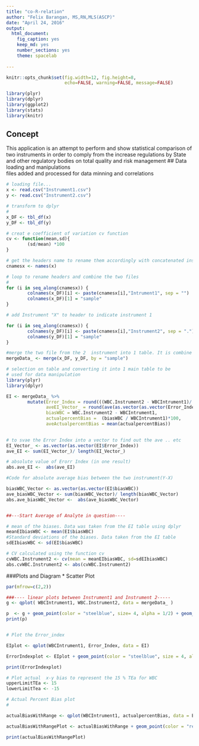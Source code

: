 ```yaml
---
title: "co-R-relation"
author: "Felix Barangan, MS,RN,MLS(ASCP)"
date: "April 24, 2016"
output:
  html_document:
    fig_caption: yes
    keep_md: yes
    number_sections: yes
    theme: spacelab
  
---
```

```r
knitr::opts_chunk$set(fig.width=12, fig.height=8,
                      echo=FALSE, warning=FALSE, message=FALSE)

```
                                                                     
```r
library(plyr)
library(dplyr)
library(ggplot2)
library(stats)
library(knitr)
```
               
## Concept
This application is an attempt to perform and show statistical comparison of two instruments in order to comply from the increase regulations by State and other regulatory bodies on total quality and risk management
## Data loading and manipulations                                  
files added and processed for data minning and correlations     

```r
# loading file...
x <- read.csv("Instrument1.csv")
y <- read.csv("Instrument2.csv")

```
       
```r
# transform to dplyr
# 
x_DF <- tbl_df(x)
y_DF <- tbl_df(y)

# creat e coefficient of variation cv function
cv <- function(mean,sd){
        (sd/mean) *100
}

# get the headers name to rename them accordingly with concatenated instrument name assignment
cnamesx <- names(x)

# loop to rename headers and combine the two files
# 
for (i in seq_along(cnamesx)) {
        colnames(x_DF)[i] <- paste(cnamesx[i],"Intrument1", sep = "")
        colnames(x_DF)[1] = "sample"
}

# add Instrument "X" to header to indicate instrument 1

for (i in seq_along(cnamesx)) {
        colnames(y_DF)[i] <- paste(cnamesx[i],"Instrument2", sep = ".")
        colnames(y_DF)[1] = "sample"
}

#merge the two file from the 2  instrument into 1 table. It is combine by sample ID. The assumtion is that a sample particular sample was run on both instrument
mergeData_ <- merge(x_DF, y_DF, by = "sample")

```        
                
```r
# selection on table and converting it into 1 main table to be
# used for data manipulation
library(plyr)
library(dplyr)
```
                                                                                                                                                       
```r
EI <- mergeData_ %>%
        mutate(Error_Index = round(((WBC.Instrument2 - WBCIntrument1)/ WBCIntrument1) / 0.15, 3),
               aveEI_Vector_ = round(ave(as.vector(as.vector(Error_Index))),3),
               biasWBC = WBC.Instrument2 - WBCIntrument1,
               actualpercentBias =  (biasWBC / WBCIntrument1)*100,
               aveActualpercentBias = mean(actualpercentBias))

                
# to svae the Error Index into a vector to find out the ave .. etc
EI_Vector_ <- as.vector(as.vector(EI$Error_Index))
ave_EI <- sum(EI_Vector_)/ length(EI_Vector_)

# absolute value of Erorr Index (in one result)
abs.ave_EI <-  abs(ave_EI)

#Code for absolute average bias between the two instrument(Y-X) 

biasWBC_Vector <- as.vector(as.vector(EI$biasWBC))
ave_biasWBC_Vector <- sum(biasWBC_Vector)/ length(biasWBC_Vector)
abs.ave_biasWBC_Vector <-  abs(ave_biasWBC_Vector)


##---Start Average of Analyte in question----

# mean of the biases. Data was taken from the EI table using dplyr
meanEIbiasWBC <- mean(EI$biasWBC)
#Standard deviations of the biases. Data taken from the EI table
sdEIbiasWBC <- sd(EI$biasWBC)

# CV calculated using the function cv
cvWBC.Instrument2 <- cv(mean = meanEIbiasWBC, sd=sdEIbiasWBC)
abs.cvWBC.Instrument2 <- abs(cvWBC.Instrument2)
```


                                       
###Plots and Diagram
* Scatter Plot

```r
par(mfrow=c(2,2))

###---- linear plots between Instrument1 and Instrument 2-----
g <- qplot( WBCIntrument1, WBC.Instrument2, data = mergeData_ )

p  <- g + geom_point(color = "steelblue", size= 4, alpha = 1/2) + geom_smooth(method = "lm") + labs (title = paste(names(x)[2], "Correlation", sep = " ")) + labs(x = "Intrument 1") + labs(y = "Instrument 2")
print(p)


# Plot the Error_index

EIplot <- qplot(WBCIntrument1, Error_Index, data = EI)

ErrorIndexplot <- EIplot + geom_point(color = "steelblue", size = 4, alpha = 1/2)  +labs(title= "Error Index") + geom_hline(yintercept = EI$aveEI_Vector_ ) + labs(x = paste(names(x)[2])) + labs(y = "Error Index (X-Y")

print(ErrorIndexplot)

# Plot actual  x-y bias to represent the 15 % TEa for WBC
upperLimitTEa <- 15
lowerLimitTea <- -15

# Actual Percent Bias plot
# 

actualBiasWithRange <- qplot(WBCIntrument1, actualpercentBias, data = EI)

actualBiasWithRangePlot <- actualBiasWithRange + geom_point(color = "red", size = 2, alpha = 1/2)  +labs(title= "Actual Bias with TEa Range") + geom_hline(yintercept = upperLimitTEa, size=1 ) + geom_hline(yintercept = lowerLimitTea, size = 1 ) + geom_hline(yintercept = EI$aveActualpercentBias, color = "steelblue" ) + labs(x = paste(names(x)[2])) + labs(y = "Actual Bias(Y-X")

print(actualBiasWithRangePlot)


```

